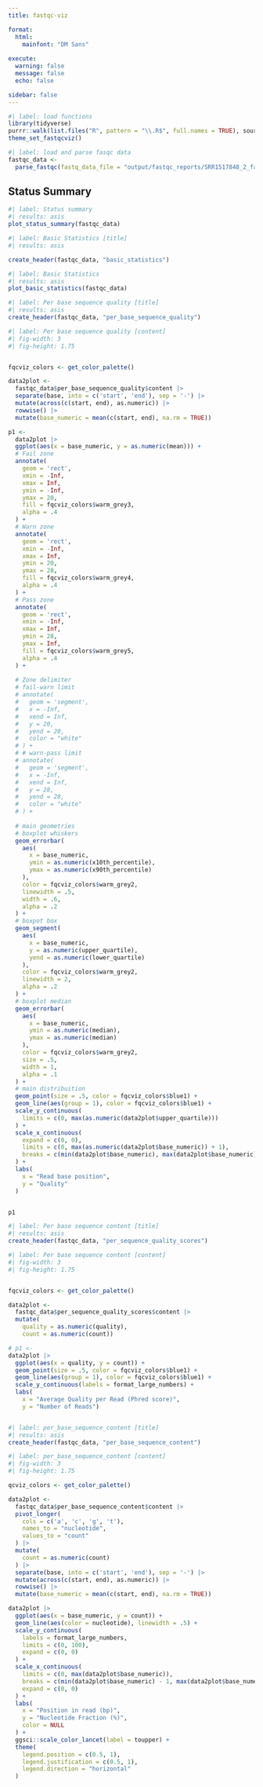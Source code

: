```yaml
---
title: fastqc-viz

format:
  html:
    mainfont: "DM Sans"
   
execute: 
  warning: false
  message: false
  echo: false

sidebar: false
---
```


```r
#| label: load functions
library(tidyverse)
purrr::walk(list.files("R", pattern = "\\.R$", full.names = TRUE), source)
theme_set_fastqcviz()
```

```r
#| label: load and parse fasqc data
fastqc_data <-
  parse_fastqc(fastq_data_file = "output/fastqc_reports/SRR1517848_2_fastqc.txt")
```

::::::: grid-container
::: {.box .sidebox}
# Status Summary

```r
#| label: Status summary
#| results: asis
plot_status_summary(fastqc_data) 

```

```r
#| label: Basic Statistics [title]
#| results: asis

create_header(fastqc_data, "basic_statistics")
```

```r
#| label: Basic Statistics
#| results: asis
plot_basic_statistics(fastqc_data)
```

:::

::: box
```r
#| label: Per base sequence quality [title]
#| results: asis
create_header(fastqc_data, "per_base_sequence_quality")
```

```r
#| label: Per base sequence quality [content]
#| fig-width: 3
#| fig-height: 1.75


fqcviz_colors <- get_color_palette()

data2plot <-
  fastqc_data$per_base_sequence_quality$content |>
  separate(base, into = c('start', 'end'), sep = '-') |>
  mutate(across(c(start, end), as.numeric)) |>
  rowwise() |>
  mutate(base_numeric = mean(c(start, end), na.rm = TRUE))

p1 <- 
  data2plot |>
  ggplot(aes(x = base_numeric, y = as.numeric(mean))) +
  # Fail zone
  annotate(
    geom = 'rect',
    xmin = -Inf,
    xmax = Inf,
    ymin = -Inf,
    ymax = 20,
    fill = fqcviz_colors$warm_grey3,
    alpha = .4
  ) +
  # Warn zone
  annotate(
    geom = 'rect',
    xmin = -Inf,
    xmax = Inf,
    ymin = 20,
    ymax = 28,
    fill = fqcviz_colors$warm_grey4,
    alpha = .4
  ) +
  # Pass zone
  annotate(
    geom = 'rect',
    xmin = -Inf,
    xmax = Inf,
    ymin = 28,
    ymax = Inf,
    fill = fqcviz_colors$warm_grey5,
    alpha = .4
  ) +
  
  # Zone delimiter
  # fail-warn limit
  # annotate(
  #   geom = 'segment',
  #   x = -Inf,
  #   xend = Inf,
  #   y = 20,
  #   yend = 20,
  #   color = "white"
  # ) +
  # # warn-pass limit
  # annotate(
  #   geom = 'segment',
  #   x = -Inf,
  #   xend = Inf,
  #   y = 28,
  #   yend = 28,
  #   color = "white"
  # ) +
  
  # main geometries
  # boxplot whiskers
  geom_errorbar(
    aes(
      x = base_numeric,
      ymin = as.numeric(x10th_percentile),
      ymax = as.numeric(x90th_percentile)
    ),
    color = fqcviz_colors$warm_grey2,
    linewidth = .5,
    width = .6,
    alpha = .2
  ) +
  # boxpot box
  geom_segment(
    aes(
      x = base_numeric,
      y = as.numeric(upper_quartile),
      yend = as.numeric(lower_quartile)
    ),
    color = fqcviz_colors$warm_grey2,
    linewidth = 2,
    alpha = .2
  ) +
  # boxplot median
  geom_errorbar(
    aes(
      x = base_numeric,
      ymin = as.numeric(median),
      ymax = as.numeric(median)
    ),
    color = fqcviz_colors$warm_grey2,
    size = .5,
    width = 1,
    alpha = .1
  ) +
  # main distribuition
  geom_point(size = .5, color = fqcviz_colors$blue1) +
  geom_line(aes(group = 1), color = fqcviz_colors$blue1) +
  scale_y_continuous(
    limits = c(0, max(as.numeric(data2plot$upper_quartile)))
  ) +
  scale_x_continuous(
    expand = c(0, 0),
    limits = c(0, max(as.numeric(data2plot$base_numeric)) + 1),
    breaks = c(min(data2plot$base_numeric), max(data2plot$base_numeric))
  ) +
  labs(
    x = "Read base position",
    y = "Quality"
  )


p1

```

:::

::: box
```r
#| label: Per base sequence content [title]
#| results: asis
create_header(fastqc_data, "per_sequence_quality_scores")
```

```r
#| label: Per base sequence content [content]
#| fig-width: 3
#| fig-height: 1.75


fqcviz_colors <- get_color_palette()

data2plot <-
  fastqc_data$per_sequence_quality_scores$content |>
  mutate(
    quality = as.numeric(quality),
    count = as.numeric(count))

# p1 <- 
data2plot |>
  ggplot(aes(x = quality, y = count)) +
  geom_point(size = .5, color = fqcviz_colors$blue1) +
  geom_line(aes(group = 1), color = fqcviz_colors$blue1) +
  scale_y_continuous(labels = format_large_numbers) +
  labs(
    x = "Average Quality per Read (Phred score)",
    y = "Number of Reads")



```

:::

::: box
```r
#| label: per_base_sequence_content [title]
#| results: asis
create_header(fastqc_data, "per_base_sequence_content")
```

```r
#| label: per_base_sequence_content [content]
#| fig-width: 3
#| fig-height: 1.75

qcviz_colors <- get_color_palette()

data2plot <-
  fastqc_data$per_base_sequence_content$content |>
  pivot_longer(
    cols = c('a', 'c', 'g', 't'),
    names_to = "nucleotide",
    values_to = "count"
  ) |>
  mutate(
    count = as.numeric(count)
  ) |>
  separate(base, into = c('start', 'end'), sep = '-') |>
  mutate(across(c(start, end), as.numeric)) |>
  rowwise() |>
  mutate(base_numeric = mean(c(start, end), na.rm = TRUE))

data2plot |>
  ggplot(aes(x = base_numeric, y = count)) +
  geom_line(aes(color = nucleotide), linewidth = .5) +
  scale_y_continuous(
    labels = format_large_numbers,
    limits = c(0, 100),
    expand = c(0, 0)
  ) +
  scale_x_continuous(
    limits = c(0, max(data2plot$base_numeric)),
    breaks = c(min(data2plot$base_numeric) - 1, max(data2plot$base_numeric)),
    expand = c(0, 0)
  ) +
  labs(
    x = "Position in read (bp)",
    y = "Nucleotide Fraction (%)",
    color = NULL
  ) +
  ggsci::scale_color_lancet(label = toupper) +
  theme(
    legend.position = c(0.5, 1),
    legend.justification = c(0.5, 1),
    legend.direction = "horizontal"
  )
```

:::

<!-- End grid container -->
:::::::